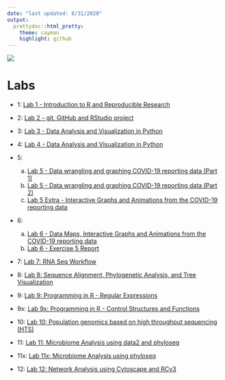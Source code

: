 ```yaml
---
date: "last updated: 8/31/2020"
output: 
  prettydoc::html_pretty:
    theme: cayman
    highlight: github
---
```



![](./images/beartooth-butte.jpg)

# Labs

- 1: [Lab 1 - Introduction to R and Reproducible Research](./labs/lab-1/lab-1-glp.html)

- 2: [Lab 2 - git, GitHub and RStudio project](./labs/lab-2/lab-2-glp.html)

- 3: [Lab 3 - Data Analysis and Visualization in Python](./labs/lab-3/lab-3-glp.html)

- 4: [Lab 4 - Data Analysis and Visualization in Python](./labs/lab-4/lab-4-glp.html)

- 5: 
  a. [Lab 5 - Data wrangling and graphing COVID-19 reporting data (Part 1)](./labs/lab-5/lab-5-glp-covid-19-part-1.html)
  b. [Lab 5 - Data wrangling and graphing COVID-19 reporting data (Part 2)](./labs/lab-5/lab-5-glp-covid-19-part-2.html)
  c. [Lab 5 Extra - Interactive Graphs and Animations from the COVID-19 reporting data](./labs/lab-5/lab-5-glp-covid-19-extra.html)
  
- 6: 
  a. [Lab 6 - Data Maps, Interactive Graphs and Animations from the COVID-19 reporting data](./labs/lab-6/lab-6-glp.html)
  b. [Lab 6 - Exercise 5 Report](./labs/lab-6/lab-6-glp-ex-5.html)

- 7: [Lab 7: RNA Seq Workflow](./labs/lab-7/lab-7-glp.html)

- 8: [Lab 8: Sequence Alignment, Phylogenetic Analysis, and Tree Visualization](./labs/lab-8/lab-8-glp.html)

- 9: [Lab 9: Programming in R - Regular Expressions](./labs/lab-9/lab-9-glp.html)

- 9x: [Lab 9x: Programming in R - Control Structures and Functions](./labs/lab-9x/lab-9x-glp.html)

- 10: [Lab 10: Population genomics based on high throughput sequencing (HTS)](./labs/lab-10/lab-10-glp.html)

- 11: [Lab 11: Microbiome Analysis using data2 and phyloseq](./labs/lab-11/lab-11-glp.html)

- 11x: [Lab 11x: Microbiome Analysis using phyloseq](./labs/lab-11x/lab-11x-glp.html)

- 12: [Lab 12: Network Analysis using Cytoscape and RCy3](./labs/lab-12/lab-12-glp.html)
